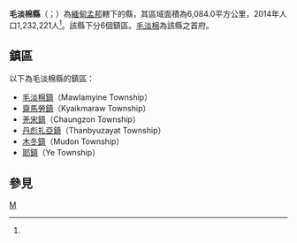 {{Infobox settlement
|native_name = {{lang|my|မော်လမြိုင်ခရိုင်}}
|official_name = 毛淡棉縣
|settlement_type = [[孟邦|孟邦]]行政區
|image_skyline = ShampooIsland.jpg
|image_caption = 毛淡棉
|image_map = 
|map_caption = 
|subdivision_type       = 國家
|subdivision_name       = {{flag|Myanmar}}
|subdivision_type1      = 省邦
|subdivision_name1      = [[孟邦|孟邦]]
|subdivision_type2      = 首府
|subdivision_name2      = [[毛淡棉|毛淡棉]]
|unit_pref = 
|area_total_km2 = 6,084.0
|population_as_of = 2014
|population_footnotes =<ref name="citypopulation">[http://www.citypopulation.de/php/myanmar-admin.php MYANMAR: Administrative Division]. Citypopulation. 2015-12-06</ref>
|population = 1,232,221
|population_density_km2 = 202.53
|latNS = N
|latd = 15
|latm = 46
|lats = 00
|longEW = E
|longd = 97
|longm = 51
|longs = 00
|coordinates_display = inline,title
|coordinates_region = MM
|pushpin_map = Burma
|elevation_footnotes = 
|elevation_ft = 
|elevation_m = 
|timezone = [[Myanmar_Standard_Time|MST]]
|utc_offset = +6:30
|website =
}}

'''毛淡棉縣'''（{{lang-my|မော်လမြိုင်ခရိုင်}}；{{lang-en|Mawlamyine District}}）為[[緬甸|緬甸]][[孟邦|孟邦]]轄下的縣，其區域面積為6,084.0平方公里，2014年人口1,232,221人<ref name="citypopulation"/>。該縣下分6個鎮區。[[毛淡棉|毛淡棉]]為該縣之首府。

==鎮區==
以下為毛淡棉縣的鎮區：
*[[毛淡棉鎮|毛淡棉鎮]]（Mawlamyine Township）
*[[齋馬勞鎮|齋馬勞鎮]]（Kyaikmaraw Township）
*[[羌宋鎮|羌宋鎮]]（Chaungzon Township）
*[[丹彪扎亞鎮|丹彪扎亞鎮]]（Thanbyuzayat Township）
*[[木冬鎮|木冬鎮]]（Mudon Township）
*[[耶鎮_(緬甸)|耶鎮]]（Ye Township）

==參見==
{{Reflist}}

{{孟邦行政區劃|state=collapsed}}
{{緬甸縣份|state=collapsed}}

[[Category:孟邦縣份|M]]

{{Burma-geo-stub}}